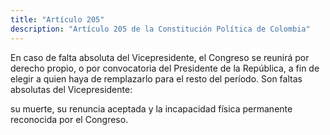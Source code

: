 ```yaml
---
title: "Artículo 205"
description: "Artículo 205 de la Constitución Política de Colombia"
---
```


En caso de falta absoluta del Vicepresidente, el Congreso se reunirá por derecho propio, o por convocatoria del Presidente de la República, a fin de elegir a quien haya de remplazarlo para el resto del período. Son faltas absolutas del Vicepresidente:

su muerte, su renuncia aceptada y la incapacidad física permanente reconocida por el Congreso.
